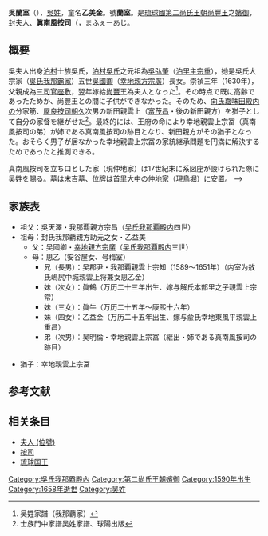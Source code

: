 '''吳蘭室'''（{{bd|1590年||1658年||}}），[[吳姓|吳姓]]，童名'''乙美金'''。號'''蘭室'''。是[[琉球國|琉球國]][[第二尚氏王朝|第二尚氏王朝]][[尚豐王|尚豐王]]之[[嬪御|嬪御]]，封[[夫人_(位號)|夫人]]、'''眞南風按司'''（{{lang-ja|眞南風按司}}，まふぇーあじ。

==概要==
吳夫人出身[[泊村_(琉球)|泊村]]士族吳氏，[[泊村吳氏|泊村吳氏]]之元祖為[[吳弘肇|吳弘肇]]（[[泊里主宗重|泊里主宗重]]），她是吳氏大宗家（[[吳氏我那霸家|吳氏我那霸家]]）五世[[吳國卿|吳國卿]]（[[幸地親方宗廣|幸地親方宗廣]]）長女。崇禎三年（1630年），父親成為[[三司官|三司官]][[座敷|座敷]]，翌年嫁給[[尚豐王|尚豐王]]為夫人となった<ref>吴姓家譜（我那覇家）{{cite web |url=http://www.tulips.tsukuba.ac.jp/limedio/dlam/B1241188/1/vol05/htm/kafu-n18.htm |title=存档副本 |accessdate=2013-12-24 |deadurl=yes |archiveurl=https://web.archive.org/web/20131224174134/http://www.tulips.tsukuba.ac.jp/limedio/dlam/B1241188/1/vol05/htm/kafu-n18.htm |archivedate=2013-12-24 }}</ref>。その時点で既に高齢であったためか、尚豐王との間に子供ができなかった。そのため、[[向氏嘉味田殿内|向氏嘉味田殿内]]の分家筋、[[屋良按司朝久|屋良按司朝久]]次男の新田親雲上（[[富茂昌|富茂昌]]・後の新田親方）を猶子として自分の家督を継がせた<ref>士族門中家譜吴姓家譜、球陽出版</ref>。最終的には、王府の命により幸地親雲上宗冨（真南風按司の弟）が姉である真南風按司の跡目となり、新田親方がその猶子となった。おそらく男子が居なかった幸地親雲上宗冨の家統継承問題を円満に解決するためであったと推測できる。

真南風按司を立ち口とした家（現仲地家）は17世紀末に系図座が設けられた際に吴姓を賜る。墓は末吉墓、位牌は首里大中の仲地家（現鳥堀）に安置。
-->
== 家族表 ==
*祖父：吳天澤・我那覇親方宗昌（[[吴氏我那覇殿内|吴氏我那覇殿内]]四世）
*祖母：封氏我那覇親方助元之女・乙益美
**父：吴國卿・[[幸地親方宗廣|幸地親方宗廣]]（[[吴氏我那覇殿内|吴氏我那覇殿内]]三世）
**母：思乙（安谷屋女、号梅室）
***兄（長男）：吴郡尹・我那覇親雲上宗知（1589～1651年）（内室为敖氏嶋尻中城親雲上将兼女思乙金）
***妹（次女）：眞鶴（万历二十三年出生、嫁与解氏本部里之子親雲上宗常）
***妹（三女）：眞牛（万历二十五年〜康煕十六年）
***妹（四女）：乙益金（万历二十五年出生、嫁与兪氏幸地東風平親雲上重昌）
***弟（次男）：吴明倫・幸地親雲上宗冨（継出・姉である真南風按司の跡目）

*猶子：幸地親雲上宗冨

== 参考文献 ==
{{reflist}}

== 相关条目 ==

*[[夫人_(位號)|夫人 (位號)]]
*[[按司|按司]]
*[[琉球君主列表|琉球国王]]


[[Category:吳氏我那霸殿內|Category:吳氏我那霸殿內]]
[[Category:第二尚氏王朝嬪御|Category:第二尚氏王朝嬪御]]
[[Category:1590年出生|Category:1590年出生]]
[[Category:1658年逝世|Category:1658年逝世]]
[[Category:吴姓|Category:吴姓]]